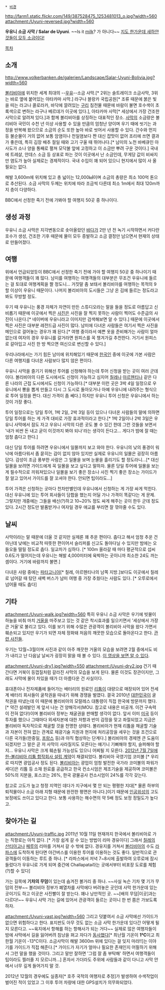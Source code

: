  * [[비경]]
http://farm1.static.flickr.com/149/387528475_1253481013_o.jpg?width=560 
attachment:/Uyuni-reversed.jpg?width=560

'''우유니 소금 사막 / Salar de Uyuni'''. ~~Is it [[우유|milk]]? 가 아니다~~ [http://g.co/maps/6u7t5 지도 한가운데 새하얀 것들이 모두 소금이다!]

[[목차]]

== 소개 ==
http://www.volkerbanken.de/galerien/Landscape/Salar-Uyuni-Bolivia.jpg?width=560

[[볼리비아]]에 위치한 세계 최대의 --[[우유]]--소금 사막.[* 2위는 솔트레이크 소금사막, 3위는 바로 옆에 붙어있는 아타카마 사막.] 라구나 블랑카 국립공원[* 조류 때문에 붉은 빛을 띠는 라고나 콜로라카, 바닥에 깔려있는 [[구리]] 침전물 때문에 바람이 불면 호수색이 초록색으로 변하는 라구나 베르데가 이곳에 있다.], 아타카마 사막[* 세상에서 가장 건조한 사막으로 알려져 있다.]과 함께 볼리비아를 상징하는 대표적인 장소. [[사막]]의 소금량은 볼리비아 국민이 수천 년 이상 사용할 수 있을 만큼의 엄청난 양이며 우기 때에 씻기는 과정을 반복해 왔으므로 소금의 순도 또한 높아 바로 씻어서 사용할 수 있다. 간수와 먼지 등 불순물이 거의 없어 보통 암염이나 천일염보다 짠 대신 잡맛이 없어 조리에 쓰면 결과가 좋은데, 특히 김장 배추 절일 때와 고기 구울 때 뛰어나다.[* 남미의 노천 바베큐인 아사도가 소나 양을 통째로 펼쳐 모닥불 앞에 고정하고 이 소금만 뿌려 구운 것이다.] 국내에 트레살, 안데스 소금 등 상표로 파는 것이 이곳에서 난 소금인데, 무게당 값이 비싸지만 염도가 높아 실제로는 경제적이다. 국내 수입이 꽤 되어 있으니 현지에서 많이 사 올 필요는 없다.

해발 3,600m에 위치해 있고 총 넓이는 12,000㎢이며 소금의 총량은 최소 100억 톤으로 추산된다. 소금 사막의 두께는 위치에 따라 조금씩 다른데 최소 1m에서 최대 120m까지 층이 다양하다.

BBC에서 선정한 죽기 전에 가봐야 할 여행지 50곳 중 하나이다.
== 생성 과정 ==
우유니 소금 사막은 지각변동으로 솟아올랐던 [[바다]]가 2만 년 전 녹기 시작하면서 커다란 호수가 생성, 건조한 기후 때문에 물이 모두 증발하고 소금 결정만 남으면서 현재의 상태로 만들어졌다.

== 여행 ==
위에서 언급되었듯이 BBC에서 선정한 죽기 전에 가야 할 여행지 50곳 중 하나이기 때문에 여행객들이 꽤 많다. 남미를 여행하는 여행객들의 대부분은 무조건 우유니에 들르는 걸 토대로 여행계획을 짤 정도니... 거짓말 좀 보태서 볼리비아를 여행하는 목적의 9할 이상이 우유니 때문이다. 나머지 볼리비아의 도시들은 그냥 온 김에 들르는 정도라고 봐도 무방할 정도.

우기 때 우유니는 풍경 자체가 자연이 만든 스튜디오라는 말을 들을 정도로 아름답고 신비롭기 때문에 이곳에서 찍은 [[사진]]은 사진을 잘 찍지 못하는 사람이 찍어도 수준급의 사진이 나온다.[* 네이버에 우유니라고 이미지만 검색해보면 알 수 있다.] 때문에 이곳에서 찍은 사진은 대부분 레전드급 사진이 많다. 남미에 다녀온 사람들은 여기서 찍은 사진을 메인으로 걸어놓는 경우가 꽤 된다.[* 여행 중이라서 예쁜 옷을 준비해가는 사람이 얼마 없는데 여자의 경우 우유니를 갈거라면 원피스를 꼭 챙겨가길 추천한다. 거기서 원피스로 갈아입고 사진 한 방 찍으면 여신으로 변신할 수 있다.]

우리나라에서는 가기 힘든 남미에 위치해있기 때문에 [[한국인]] 중에 이곳에 가본 사람은 다른 여행지를 다녀온 사람보다 많지 않은 편이다.

우유니 사막을 즐기기 위해선 투어를 신청해야 하는데 투어 신청을 받는 곳이 여러 군데이다. 볼리비아의 다른 도시에서도 신청이 가능하고 심지어 [[칠레]]나 [[아르헨티나]] 같은 다른 나라의 근접 도시에서도 신청이 가능하다.[* 대부분 이런 곳은 3박 4일 일정으로 우유니에서 뽕을 뽑게 만들고 다시 그 도시로 돌아오거나 아예 우유니에 내려주는 형식으로 투어 일정을 짠다. 대신 가격이 좀 쎄다.] 하지만 우유니 투어 신청은 우유니에서 하는 것이 가장 좋다.

투어 일정으로는 당일 투어, 1박 2일, 2박 3일 등이 있으나 다녀온 사람들의 말에 의하면 당일 투어를 하는 게 가격 대비로 가장 효과적이라고 한다.[* 1박 2일이나 2박 3일은 우유니 사막에서 잠도 자고 우유니 사막의 다른 곳도 볼 수 있긴 한데 그런 것들을 보면서 '내가 비싼 돈 내고 굳이 이것까지 봐야 되나'라는 생각이 든다고... 게다가 밤에 잘 때는 엄청 춥다고 한다.]

대신 당일 투어를 하려면 우유니에서 일몰까지 보고 와야 한다. 우유니의 낮의 풍경이 워낙에 아름다워서 좀 묻히는 감이 없지 않아 있지만 실제로 우유니의 일몰은 굉장히 아름답다. 감성이 조금 풍부한 사람은 그 일몰을 보며 눈물을 흘리기도 할 정도라니...[* 대신 일몰을 보려면 가이드에게 꼭 일몰을 보고 싶다고 말하자. 물론 당일 투어에 일몰을 보는 게 필수적으로 끼워져있으나 일몰을 보기 좋은 장소나 사진 찍기 좋은 장소는 가이드가 잘 알고 있어서 가이드를 잘 꼬셔야 한다. 안되면 팁이라도...]

투어 가격은 신청하는 곳마다 천차만별인데 우유니에서 신청하는 게 가장 싸게 먹힌다. 대신 우유니에 있는 투어 회사들이 담합을 했는지 어딜 가나 가격이 똑같다는 게 문제. 그렇지만 개중에는 그들을 배신(?)하고 10~20% 정도 싸게 해주는 곳이 한두 군데 정도 있다. 2시간 정도만 발품받거나 여자일 경우 애교를 부리면 잘 깎아줄 수도 있다.

== 날씨 ==
사막이라는 말 때문에 더울 것 같지만 실제론 꽤 추운 편이다. 춥다고 해서 엄청 추운 건 아닌데 낮에는 비교적 따뜻한 편이어서 슬리퍼를 신고도 돌아다닐 수 있지만 밤에는 오들오들 떨릴 정도로 춥다. 일교차가 심하다. [* 100m 올라갈 때 마다 평균적으로 섭씨 0.6도가 떨어지는데 우유니는 해발 4,000미터에 육박하는 곳이니까 최소한 24도 까는 셈이다. 거기에 바람까지 불면.]

다녀온 사람 중에는 [[파타고니아]][* 칠레, 아르헨티나의 남쪽 지방.]보다도 이곳에서 칠레로 넘어갈 때 탔던 새벽 버스가 남미 여행 중 가장 추웠다는 사람도 있다. [* 오루로에서 넘어올 때도 춥다]
== 기타 ==
attachment:/Uyuni-walk.jpg?width=560
특히 우유니 소금 사막은 우기에 빗물이 하늘을 비춰 마치 [[거울]]을 마주보고 있는 것 같은 착시효과를 일으키면서 '세상에서 가장 큰 거울'로 불리고 있다. 이를 보기 위해 수많은 관광객이 볼리비아 사막을 왔다 가면서 훼손되고 있지만 우기가 되면 자체 정화돼 처음의 깨끗한 모습으로 돌아온다고 한다. [http://www.pgr21.com/zboard4/zboard.php?id=humor&page=1&sn1=&divpage=14&sn=off&ss=on&sc=on&keyword=%EC%9C%A0%EC%9A%B0%EB%8B%88&select_arrange=headnum&desc=asc&no=84890 관련 사진들].

우기는 12월~3월이며 사진과 같이 아주 깨끗한 거울의 모습을 보려면 2월 중에서도 비가 내리고 난 다음날 날씨가 굉장히 맑을 때 볼 수 있다. [http://www.pgr21.com/zboard4/zboard.php?id=humor&page=1&sn1=&divpage=15&sn=off&ss=on&sc=on&keyword=%EC%9C%A0%EC%9A%B0%EB%8B%88&select_arrange=headnum&desc=asc&no=91180 이 영상을 보면 알 수 있다].

attachment:/Uyuni-dry1.jpg?width=550
attachment:/Uyuni-dry2.jpg
건기 때 간다면 거북이 등껍질처럼 갈라진 사막의 모습을 보게 된다. 물론 이것도 장관이지만, 그래도 사막에 물이 차있을 때가 더 아름다운 건 사실이다.

휴대폰이나 전자제품에 들어가는 배터리의 원료인 [[리튬]]이 대량으로 매장되어 있어 전세계 배터리 회사들이 굴착권을 따내기 위해 경쟁을 벌였다. 결국 2010년 [[대한민국]]이 굴착권을 따냈는데 이 때문에 볼리비아의 모랄레스 대통령이 직접 한국에 방문까지 했다.[* 약간 설레발인 게 앞서 나눈 건 양해각서(MOU. 참고로 내용은 비공개. 이건 구속력이 전혀 없다!)이며 볼리비아 정부는 채굴권을 판매할 생각이 없다. 앞서 이미 [[미국]] 등이 투자를 했으나 그때마다 외세자본에 대한 저항과 반미 감정을 맞고 좌절되었고 지금은 볼리비아 독자적으로 채굴할 것을 천명한 상태다. 볼리비아가 현재 리튬을 채굴할 기술과 자본이 전혀 없는 관계로 채광기술 지원과 현지에 처리공장을 세우는 것을 조건으로 다른 국가들(한중일, [[프랑스]] 등)과 아직 협상하는 단계다.] 볼리비아의 경제엔 큰 도움이 되겠지만 그 말은 곧 저 사막이 사라질지도 모른다는 얘기니 기뻐해야 할지, 슬퍼해야 할지... 우유니 사막은 크게 훼손될 가능성도 있으니 어찌될 지 모른다. [http://news.naver.com/main/read.nhn?mode=LSD&mid=sec&sid1=101&oid=001&aid=0005683839 2012년 7월 7일에 한-볼리비아 리튬 합작회사 설립 계약]이 채결되었다. 볼리비아 국영기업 코미볼 [* 우리로 따지면 광업공사 정도 된다. [[볼리비아]]는 광업이 엄청 발전한 국가라 코미볼의 파워가 세다]은 리튬 등 소재 원료를 공급하고 한국 컨소시엄은 제조기술을 제공하며 코미볼은 50%의 지분을, 포스코는 26%, 한국 광물공사 컨소시엄이 24%를 각각 갖는다.

참고로 고도가 높고 청정 지역인 데다가 지구에서 몇 안 되는 평평한 지대[* 물론 하부의 퇴적물이나 소금 아래 지형 때문에 완전한 평면은 아니다.]이기 때문에 [[인공위성]]의 고도 보정에도 쓰이고 있다고 한다. 보통 사용하는 해수면의 약 5배 정도 보정 정밀도가 높다고.

== 찾아가는 길 ==
attachment:/Uyuni-traffic.jpg
2011년 10월 11일 현재까지 한국에서 볼리비아로 가는 직항로는 아직 없다. [* 가장 쉽게 갈 수 있는 방법이 리마 경유이다] 그래서 [[칠레]]의 [[산티아고]]나 [[페루]]의 리마를 거쳐서 갈 수 밖에 없다. 경유지를 거쳐서 [[볼리비아]]의 수도 [[라파스]]에 도착하게 된다면 야간버스를 이용한 투어를 이용하는 것도 좋다. 일반적으로 관광객들이 이동하는 루트 중 하나. [* 라파스에서 저녁 7~8시에 출발하여 오루로에 잠시 들렀다가 우유니로 가게 되며 중간에 Challapata라는 곳에서부터 비포장 도로를 체험(?)할 수 있다]

가는 길목에 '''기차의 무덤'''이 있는데 숨겨진 볼거리 중 하나. ~~사실 녹슨 기차 몇 기가 무덤의 전부~~ 볼리비아 정부가 폐열차를 사막에다 버려놓은 곳인데 사막 한가운데 있는 곳이기도 하고 이곳은 사진빨이 잘 받는다. 꽤나 낭만적인 곳. ~~[배의 무덤|이곳]과는 다르다!~~ 우유니 사막 가는 길에 있어서 관광객이 들르는 곳이니 한 번 쯤은 가보도록 하자.

attachment:/Uyuni-vast.jpg?width=560
그리고 덧붙여서 소금 사막에선 가이드가 없으면 위험하다고 한다. 표지판도 아무 것도 없는 소금 사막 한가운데 있다간 어떻게 될지 모른다고. ~~육지에서 항해를 하는 항해사가 되는 거다~~ 실제로 많은 여행자들이 밤에 사막에서 길을 잃어버려 침낭을 펴고 자다가 [[동사]]했다[* 최난월 기온이 '''1℃'''이고 최한월 기온이 -13℃이다. 소금사막이 해발 3600m 위에 있다는 걸 잊지 마라!!]는 이야기를 가이드가 직접 해준다.[* 가이드가 자기가 얼마나 필요한 존재인지 어필하기 위해서 그런 말을 했을 것이다. 그리고 말만 잘하면 '그럼 잘 좀 부탁해' 하면서 여행객들이 팁이라도 찔러줄 지 모르니까...] 혼자서 가더라도 주위에 사람들과 같이 다니고 사막 안에서 너무 깊게 들어가지 말 것.

2012년 12월의 경우에도 실종자[* 호주 국적의 여행자로 추정]가 발생하여 수색작업이 벌어진 적이 있었고 그 이후 투어 차량에 대한 GPS설치가 의무화되었다.
